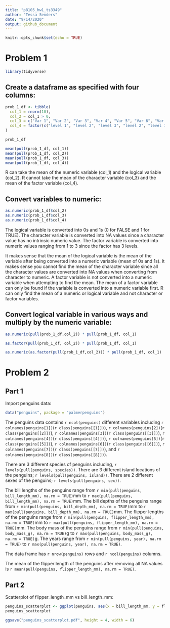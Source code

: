 ```yaml
---
title: "p8105_hw1_ts3349"
author: "Tessa Senders"
date: "9/14/2020"
output: github_document
---
```


```r
knitr::opts_chunk$set(echo = TRUE)
```

# Problem 1


```r
library(tidyverse)
```

## Create a dataframe as specified with four columns:
```r
prob_1_df <- tibble(
  col_1 = rnorm(10),
  col_2 = col_1 > 0,
  col_3 = c("Var 1", "Var 2", "Var 3", "Var 4", "Var 5", "Var 6", "Var 7", "Var 8", "Var 9", "Var 10"),
  col_4 = factor(c("level 1", "level 2", "level 3", "level 2", "level 1", "level 3", "level 1", "level 2", "level 2", "level 3"))
)

prob_1_df

mean(pull(prob_1_df, col_1))
mean(pull(prob_1_df, col_2))
mean(pull(prob_1_df, col_3))
mean(pull(prob_1_df, col_4))
```
R can take the mean of the numeric variable (col_1) and the logical variable (col_2).  R cannot take the mean of the character variable (col_3) and the mean of the factor variable (col_4).

## Convert variables to numeric:
```r
as.numeric(prob_1_df$col_2)
as.numeric(prob_1_df$col_3)
as.numeric(prob_1_df$col_4)
```
The logical variable is converted into 0s and 1s (0 for FALSE and 1 for TRUE).  The character variable is converted into NA values since a character value has no intrinsic numeric value.  The factor variable is converted into numeric values ranging from 1 to 3 since the factor has 3 levels.

It makes sense that the mean of the logical variable is the mean of the variable after being converted into a numeric variable (mean of 0s and 1s).  It makes sense you cannot find the mean of the character variable since all the character values are converted into NA values when converting from character to numeric.  A factor variable is not converted into a numeric variable when attempting to find the mean.  The mean of a factor variable can only be found if the variable is converted into a numeric variable first.  R can only find the mean of a numeric or logical variable and not character or factor variables.

## Convert logical variable in various ways and multiply by the numeric variable:
```r
as.numeric(pull(prob_1_df,col_2)) * pull(prob_1_df, col_1)

as.factor(pull(prob_1_df, col_2)) * pull(prob_1_df, col_1)

as.numeric(as.factor(pull(prob_1_df,col_2))) * pull(prob_1_df, col_1)
```

# Problem 2


## Part 1

Import penguins data:
```r
data("penguins", package = "palmerpenguins")
```

The penguins data contains `r ncol(penguins)` different variables including `r colnames(penguins[1])`(`r class(penguins[[1]])`), `r colnames(penguins[2])`(`r class(penguins[[2]])`), `r colnames(penguins[3])`(`r class(penguins[[3]])`), `r colnames(penguins[4])`(`r class(penguins[[4]])`), `r colnames(penguins[5])`(`r class(penguins[[5]])`),  `r colnames(penguins[6])`(`r class(penguins[[6]])`),  `r colnames(penguins[7])`(`r class(penguins[[7]])`), and  `r colnames(penguins[8])`(`r class(penguins[[8]])`).  

There are 3 different species of penguins including, `r levels(pull(penguins, species))`.  There are 3 different island locations of the penguins; `r levels(pull(penguins, island))`.  There are 2 different sexes of the penguins; `r levels(pull(penguins, sex))`.

The bill lengths of the penguins range from `r min(pull(penguins, bill_length_mm), na.rm = TRUE)`mm to `r max(pull(penguins, bill_length_mm), na.rm = TRUE)`mm.  The bill depths of the penguins range from `r min(pull(penguins, bill_depth_mm), na.rm = TRUE)`mm to `r max(pull(penguins, bill_depth_mm), na.rm = TRUE)`mm.  The flipper lengths of the penguins range from `r min(pull(penguins, flipper_length_mm), na.rm = TRUE)`mm to `r max(pull(penguins, flipper_length_mm), na.rm = TRUE)`mm.  The body mass of the penguins range from `r min(pull(penguins, body_mass_g), na.rm = TRUE)`g to `r max(pull(penguins, body_mass_g), na.rm = TRUE)`g.  The years range from `r min(pull(penguins, year), na.rm = TRUE)` to `r max(pull(penguins, year), na.rm = TRUE)`.

The data frame has `r nrow(penguins)` rows and `r ncol(penguins)` columns.

The mean of the flipper length of the penguins after removing all NA values is `r mean(pull(penguins, flipper_length_mm), na.rm = TRUE)`.

## Part 2

Scatterplot of flipper_length_mm vs bill_length_mm:
```r
penguins_scatterplot <- ggplot(penguins, aes(x = bill_length_mm, y = flipper_length_mm, color = species)) + geom_point() + ggtitle("Scatterplot of Bill Length(mm) versus Flipper Length(mm) of Penguins \n Colored By Species") + xlab("Bill Length(mm)") + ylab("Flipper Length(mm)")
penguins_scatterplot

ggsave("penguins_scatterplot.pdf", height = 4, width = 6)
```



